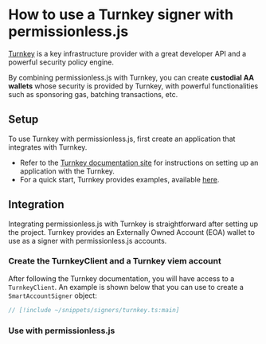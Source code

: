 
# How to use a Turnkey signer with permissionless.js

[Turnkey](https://turnkey.com/) is a key infrastructure provider with a great developer API and a powerful security policy engine.

By combining permissionless.js with Turnkey, you can create **custodial AA wallets** whose security is provided by Turnkey, with powerful functionalities such as sponsoring gas, batching transactions, etc.

## Setup

To use Turnkey with permissionless.js, first create an application that integrates with Turnkey.

- Refer to the [Turnkey documentation site](https://docs.turnkey.com/) for instructions on setting up an application with the Turnkey.
- For a quick start, Turnkey provides examples, available [here](https://docs.turnkey.com/getting-started/examples).

## Integration
Integrating permissionless.js with Turnkey is straightforward after setting up the project. Turnkey provides an Externally Owned Account (EOA) wallet to use as a signer with permissionless.js accounts.

### Create the TurnkeyClient and a Turnkey viem account
After following the Turnkey documentation, you will have access to a `TurnkeyClient`. An example is shown below that you can use to create a `SmartAccountSigner` object:

```typescript
// [!include ~/snippets/signers/turnkey.ts:main]
```

### Use with permissionless.js

<SmartAccounts />